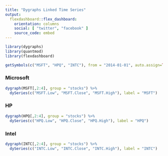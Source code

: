 ```yaml
---
title: "Dygraphs Linked Time Series"
output: 
  flexdashboard::flex_dashboard:
    orientation: columns
    social: [ "twitter", "facebook" ]
    source_code: embed
---
```


```r
library(dygraphs)
library(quantmod)
library(flexdashboard)

getSymbols(c("MSFT", "HPQ", "INTC"), from = "2014-01-01", auto.assign=TRUE)
```

### Microsoft

```r
dygraph(MSFT[,2:4], group = "stocks") %>% 
  dySeries(c("MSFT.Low", "MSFT.Close", "MSFT.High"), label = "MSFT")
```

### HP

```r
dygraph(HPQ[,2:4], group = "stocks") %>% 
  dySeries(c("HPQ.Low", "HPQ.Close", "HPQ.High"), label = "HPQ")
```

### Intel

```r
dygraph(INTC[,2:4], group = "stocks") %>% 
  dySeries(c("INTC.Low", "INTC.Close", "INTC.High"), label = "INTC")
```

